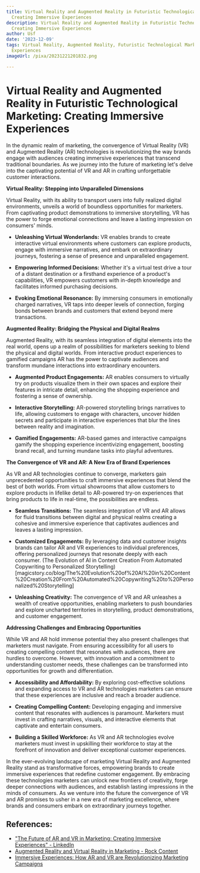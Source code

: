 ```yaml
---
title: Virtual Reality and Augmented Reality in Futuristic Technological Marketing
  Creating Immersive Experiences
description: Virtual Reality and Augmented Reality in Futuristic Technological Marketing
  Creating Immersive Experiences
author: Usf
date: '2023-12-09'
tags: Virtual Reality, Augmented Reality, Futuristic Technological Marketing, Immersive
  Experiences
imageUrl: /pixa/20231221201832.png

---
```

# Virtual Reality  and Augmented Reality in Futuristic Technological Marketing: Creating Immersive Experiences

In  the dynamic  realm of marketing, the convergence of Virtual Reality (VR) and Augmented  Reality (AR) technologies is revolutionizing  the way brands engage with audiences creating immersive experiences that transcend traditional boundaries. As we  journey into the  future of marketing let's delve into the captivating potential  of VR and AR in crafting unforgettable customer interactions.

**Virtual Reality: Stepping into Unparalleled Dimensions**

Virtual Reality, with its ability to transport users  into fully realized digital environments,  unveils a world  of boundless opportunities for  marketers.  From captivating product demonstrations to immersive storytelling, VR  has the power to forge emotional connections and  leave a lasting impression on consumers' minds.

- **Unleashing  Virtual Wonderlands:** VR enables  brands to create interactive virtual environments  where customers can explore products, engage with immersive narratives, and embark on  extraordinary journeys, fostering a  sense of presence and unparalleled engagement.

- **Empowering Informed Decisions:** Whether it's a virtual test drive a tour of a distant destination or a firsthand experience of a product's capabilities, VR empowers customers with in-depth knowledge and facilitates informed purchasing decisions.

- **Evoking Emotional Resonance:** By immersing consumers in emotionally charged narratives, VR taps into deeper levels of connection, forging bonds between brands and customers that extend beyond  mere transactions.

**Augmented  Reality:  Bridging the Physical and Digital Realms**

Augmented Reality, with its seamless integration of  digital elements into the real world, opens up a realm of possibilities for marketers seeking to blend the physical  and digital  worlds. From interactive product experiences to  gamified campaigns AR has the power to captivate audiences and transform mundane interactions into extraordinary encounters.

- **Augmented Product Engagements:** AR enables consumers  to virtually  try on products  visualize  them in their own spaces and explore their features in intricate detail, enhancing  the shopping experience and fostering a sense of ownership.

- **Interactive  Storytelling:** AR-powered storytelling brings narratives to life, allowing customers to engage with characters, uncover hidden secrets and participate in interactive experiences that blur the lines between reality and  imagination.

- **Gamified Engagements:** AR-based games and interactive campaigns gamify the shopping experience incentivizing  engagement, boosting brand recall, and turning mundane  tasks into playful adventures.

**The  Convergence of  VR and AR: A  New Era of Brand Experiences**

As VR and  AR technologies continue to converge, marketers gain unprecedented opportunities to craft immersive experiences that blend the best of both worlds. From virtual showrooms that allow customers  to explore products in lifelike detail to AR-powered try-on experiences that bring products to life in real-time, the possibilities are endless.

-  **Seamless Transitions:** The seamless integration of VR and  AR allows  for fluid transitions between digital and physical  realms creating a cohesive and immersive experience  that captivates audiences and leaves  a lasting impression.

- **Customized Engagements:** By leveraging data and  customer insights brands can tailor AR and VR experiences to  individual preferences, offering personalized  journeys that resonate deeply with each consumer.
(The Evolution of AI  in  Content Creation From Automated Copywriting to Personalized Storytelling)[magicstory.co/blog/The%20Evolution%20of%20AI%20in%20Content%20Creation%20From%20Automated%20Copywriting%20to%20Personalized%20Storytelling]

- **Unleashing Creativity:** The convergence  of VR and AR unleashes a wealth of creative opportunities, enabling marketers to push boundaries and explore uncharted territories in storytelling, product demonstrations, and  customer engagement.

**Addressing Challenges and Embracing Opportunities**

While VR and AR hold immense potential they also present challenges that  marketers must navigate. From  ensuring accessibility for all users to creating compelling  content that resonates with audiences, there are hurdles to overcome. However,  with innovation and a commitment to  understanding customer needs, these challenges can be transformed into opportunities for growth and differentiation.

- **Accessibility and  Affordability:** By exploring cost-effective solutions and expanding access to VR and  AR technologies  marketers can ensure that these experiences are inclusive and reach a broader audience.

-  **Creating Compelling Content:** Developing engaging and immersive  content that resonates with audiences is paramount.  Marketers must invest in crafting narratives, visuals, and interactive elements that captivate and entertain consumers.

- **Building a Skilled Workforce:** As  VR  and AR technologies evolve marketers must invest in upskilling their workforce to stay at the forefront of innovation and deliver exceptional customer experiences.

In the ever-evolving landscape of marketing Virtual  Reality and Augmented Reality stand as transformative forces, empowering brands to  create immersive experiences that redefine customer engagement. By embracing these technologies marketers  can unlock new frontiers of creativity, forge deeper connections  with audiences, and establish lasting impressions in the minds of consumers. As we venture into the future the  convergence of VR and AR promises to usher in a new era  of marketing excellence, where brands and consumers embark on extraordinary journeys together.

## References:
- ["The Future of AR and VR in Marketing: Creating Immersive Experiences" - LinkedIn](https://www.linkedin.com/pulse/future-ar-vr-marketing-creating-immersive-experiences-jalal-umer-ius9e?trk=article-ssr-frontend-pulse_more-articles_related-content-card)
- [Augmented Reality and Virtual Reality in Marketing - Rock Content](https://rockcontent.com/blog/virtual-and-augmented-reality-in-marketing/)
- [Immersive Experiences: How AR and VR are Revolutionizing Marketing Campaigns](https://www.linkedin.com/pulse/immersive-experiences-how-ar-vr-revolutionizing-marketing-campaigns)
